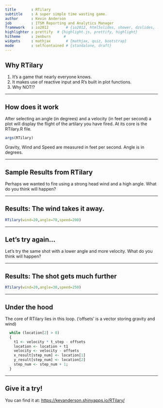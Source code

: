 ```yaml
---
title       : RTilary
subtitle    : A super simple time wasting game.
author      : Kevin Anderson
job         : ITSM Reporting and Analytics Manager
framework   : io2012        # {io2012, html5slides, shower, dzslides, ...}
highlighter : prettify  # {highlight.js, prettify, highlight}
hitheme     : zenburn      # 
widgets     : mathjax       # {mathjax, quiz, bootstrap}
mode        : selfcontained # {standalone, draft}
---
```


## Why RTilary

1. It's a game that nearly everyone knows.
2. It makes use of reactive input and R's built in plot functions.
3. Why NOT!?

--- 

## How does it work

After selecting an angle (in degrees) and a velocity (in feet per second) a plot will display the flight of the artilary you have fired.  At its core is the RTilary.R file.
```r
args(RTilary)
```
Gravity, Wind and Speed are measured in feet per second.  Angle is in degrees.

---

## Sample Results from RTilary

Perhaps we wanted to fire using a strong head wind and a high angle.  What do you think will happen?

---

## Results: The wind takes it away.
```r
RTilary(wind=20,angle=70,speed=200)
```

---

## Let's try again...
Let's try the same shot with a lower angle and more velocity.  What do you think will happen?

---

## Results: The shot gets much further
```r
RTilary(wind=20,angle=30,speed=250)
```

---

## Under the hood
The core of RTilary lies in this loop.  ('offsets' is a vector storing gravity and wind)
```r
  while (location[2] > 0)
  {    
    t1 <- velocity * t_step - offsets
    location <- location + t1
    velocity <- velocity - offsets
    x_result[step_num] <- location[1]
    y_result[step_num] <- location[2]
    step_num <- step_num + 1;
  }
```

---

## Give it a try!
You can find it at:
<a href="https://kevanderson.shinyapps.io/RTilary/">https://kevanderson.shinyapps.io/RTilary/</a>

